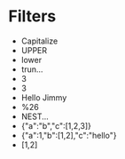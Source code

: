 # Filters

* Capitalize
* UPPER
* lower
* trun...
* 3
* 3
* Hello Jimmy
* %26
* NEST...
* \{"a":"b","c":[1,2,3]}
* \{"a":1,"b":[1,2],"c":"hello"}
* \[1,2]

